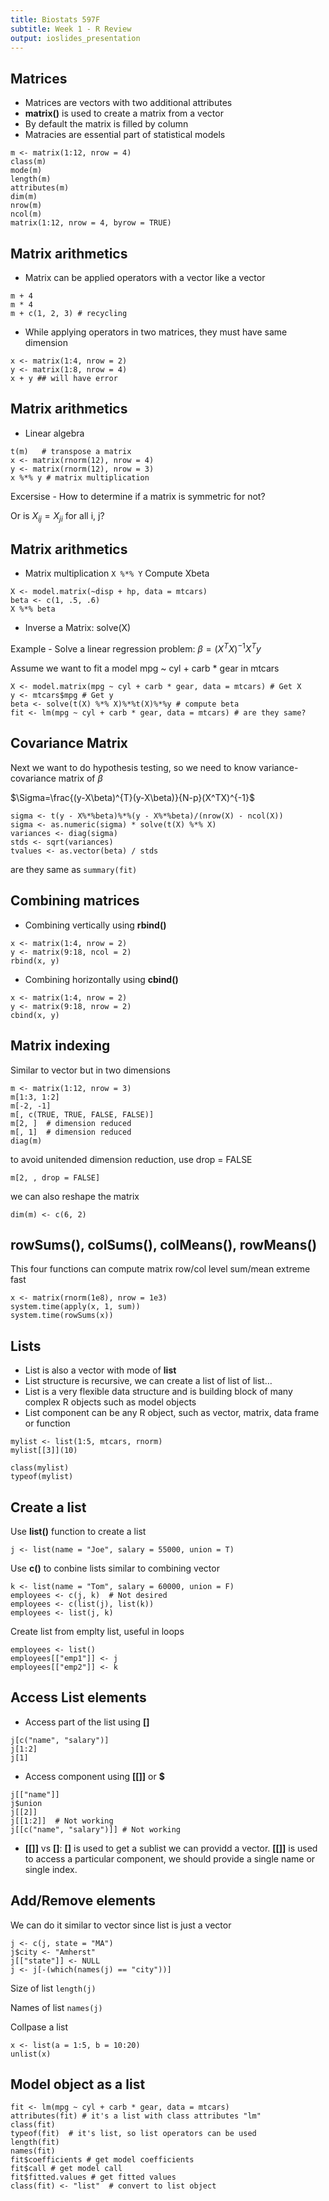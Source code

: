 ```yaml
---
title: Biostats 597F
subtitle: Week 1 - R Review
output: ioslides_presentation
---
```


## Matrices

- Matrices are vectors with two additional attributes
- **matrix()** is used to create a matrix from a vector
- By default the matrix is filled by column
- Matracies are essential part of statistical models

```
m <- matrix(1:12, nrow = 4)
class(m)
mode(m)
length(m)
attributes(m)
dim(m)
nrow(m)
ncol(m)
matrix(1:12, nrow = 4, byrow = TRUE)
```

## Matrix arithmetics

- Matrix can be applied operators with a vector like a vector
```
m + 4
m * 4
m + c(1, 2, 3) # recycling
```

- While applying operators in two matrices, they must have same dimension
```
x <- matrix(1:4, nrow = 2)
y <- matrix(1:8, nrow = 4)
x + y ## will have error
```

## Matrix arithmetics

- Linear algebra
```
t(m)   # transpose a matrix
x <- matrix(rnorm(12), nrow = 4)
y <- matrix(rnorm(12), nrow = 3)
x %*% y # matrix multiplication
```

Excersise - How to determine if a matrix is symmetric for not? 

Or is $X_{ij} = X_{ji}$ for all i, j?

## Matrix arithmetics

- Matrix multiplication `X %*% Y`
Compute Xbeta
```
X <- model.matrix(~disp + hp, data = mtcars)
beta <- c(1, .5, .6)
X %*% beta
```

- Inverse a Matrix: solve(X)

Example - Solve a linear regression problem: $\beta=(X^TX)^{-1}X^Ty$

Assume we want to fit a model mpg ~ cyl + carb * gear in mtcars
```
X <- model.matrix(mpg ~ cyl + carb * gear, data = mtcars) # Get X
y <- mtcars$mpg # Get y
beta <- solve(t(X) %*% X)%*%t(X)%*%y # compute beta
fit <- lm(mpg ~ cyl + carb * gear, data = mtcars) # are they same?
```

## Covariance Matrix

Next we want to do hypothesis testing, so we need to know variance-covariance matrix of $\beta$

$\Sigma=\frac{(y-X\beta)^{T}(y-X\beta)}{N-p}(X^TX)^{-1}$

```
sigma <- t(y - X%*%beta)%*%(y - X%*%beta)/(nrow(X) - ncol(X))
sigma <- as.numeric(sigma) * solve(t(X) %*% X)
variances <- diag(sigma)
stds <- sqrt(variances)
tvalues <- as.vector(beta) / stds
```

are they same as ```summary(fit)```

## Combining matrices

-  Combining vertically using **rbind()**

```
x <- matrix(1:4, nrow = 2)
y <- matrix(9:18, ncol = 2)
rbind(x, y)
```

- Combining horizontally using **cbind()**
```
x <- matrix(1:4, nrow = 2)
y <- matrix(9:18, nrow = 2)
cbind(x, y)
```

## Matrix indexing

Similar to vector but in two dimensions
```
m <- matrix(1:12, nrow = 3)
m[1:3, 1:2]
m[-2, -1]
m[, c(TRUE, TRUE, FALSE, FALSE)]
m[2, ]  # dimension reduced
m[, 1]  # dimension reduced
diag(m)
```

to avoid unitended dimension reduction, use drop = FALSE

```
m[2, , drop = FALSE]
```

we can also reshape the matrix

```
dim(m) <- c(6, 2)
```

## rowSums(), colSums(), colMeans(), rowMeans()

This four functions can compute matrix row/col level sum/mean extreme fast

```
x <- matrix(rnorm(1e8), nrow = 1e3)
system.time(apply(x, 1, sum))
system.time(rowSums(x))
```

## Lists

- List is also a vector with mode of **list**
- List structure is recursive, we can create a list of list of list...
- List is a very flexible data structure and is  building block of many complex R objects such as model objects
- List component can be any R object, such as vector, matrix, data frame or function

```
mylist <- list(1:5, mtcars, rnorm)
mylist[[3]](10)

class(mylist)
typeof(mylist)
```

## Create a list

Use **list()** function to create a list

```
j <- list(name = "Joe", salary = 55000, union = T)
```

Use **c()** to conbine lists similar to combining vector
```
k <- list(name = "Tom", salary = 60000, union = F)
employees <- c(j, k)  # Not desired
employees <- c(list(j), list(k))
employees <- list(j, k)
```

Create list from emplty list, useful in loops

```
employees <- list()
employees[["emp1"]] <- j
employees[["emp2"]] <- k
```

## Access List elements

-  Access part of the list using **[]**

```
j[c("name", "salary")]
j[1:2]
j[1]
```

- Access component using **[[]]** or **$**

```
j[["name"]]
j$union
j[[2]]
j[[1:2]]  # Not working
j[[c("name", "salary")]] # Not working
```

- **[[]]** vs **[]**: **[]** is used to get a sublist we can providd a vector. **[[]]** is used to access a particular component, we should provide a single name or single index.

## Add/Remove elements

We can do it similar to vector since list is just a vector

```
j <- c(j, state = "MA")
j$city <- "Amherst"
j[["state"]] <- NULL
j <- j[-(which(names(j) == "city"))]
```

Size of list ```length(j)```

Names of list ```names(j)```

Collpase a list
```
x <- list(a = 1:5, b = 10:20)
unlist(x)
```

## Model object as a list

```
fit <- lm(mpg ~ cyl + carb * gear, data = mtcars)
attributes(fit) # it's a list with class attributes "lm"
class(fit)
typeof(fit)  # it's list, so list operators can be used
length(fit)
names(fit)
fit$coefficients # get model coefficients
fit$call # get model call
fit$fitted.values # get fitted values
class(fit) <- "list"  # convert to list object
```


